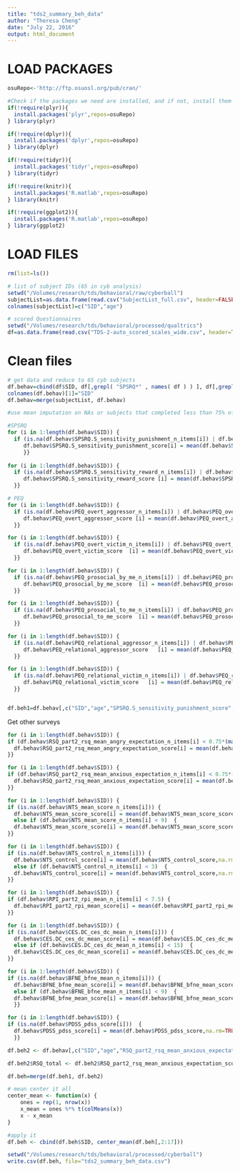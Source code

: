 ```yaml
---
title: "tds2_summary_beh_data"
author: "Theresa Cheng"
date: "July 22, 2016"
output: html_document
---
```


# LOAD PACKAGES
```r
osuRepo<-'http://ftp.osuosl.org/pub/cran/'

#Check if the packages we need are installed, and if not, install them
if(!require(plyr)){
  install.packages('plyr',repos=osuRepo)
} library(plyr)

if(!require(dplyr)){
  install.packages('dplyr',repos=osuRepo)
} library(dplyr)

if(!require(tidyr)){
  install.packages('tidyr',repos=osuRepo)
} library(tidyr)

if(!require(knitr)){
  install.packages('R.matlab',repos=osuRepo)
} library(knitr)

if(!require(ggplot2)){
  install.packages('R.matlab',repos=osuRepo)
} library(ggplot2)
```

# LOAD FILES
```r
rm(list=ls())

# list of subject IDs (65 in cyb analysis)
setwd("/Volumes/research/tds/behavioral/raw/cyberball")
subjectList=as.data.frame(read.csv("SubjectList_full.csv", header=FALSE))
colnames(subjectList)=c("SID","age")

# scored Questionnaires
setwd("/Volumes/research/tds/behavioral/processed/qualtrics")
df=as.data.frame(read.csv("TDS-2-auto_scored_scales_wide.csv", header=TRUE)) # input all scored data
```

# Clean files
```r
# get data and reduce to 65 cyb subjects
df.behav=cbind(df$SID, df[,grepl( "SPSRQ*" , names( df ) ) ], df[,grepl( "PEQ*" , names( df ) ) ], df[,grepl("RSQ", names(df))], df[,grep("CES.DC_ces_dc_mean", names(df))], df[,grep("RPI", names(df))], df[,grep("NTS", names(df))], df[,grep("BFNE_bfne_mean*", names(df))], df[,grep("PDSS_pdss", names(df))], df[,grep("CARE.R.Willingness.to.Engage", names(df))])
colnames(df.behav)[1]="SID"
df.behav=merge(subjectList, df.behav)

#use mean imputation on NAs or subjects that completed less than 75% of the subscale

#SPSRQ
for (i in 1:length(df.behav$SID)) {
  if (is.na(df.behav$SPSRQ.S_sensitivity_punishment_n_items[i]) | df.behav$SPSRQ.S_sensitivity_punishment_n_items[i] < .75*(max(df.behav$SPSRQ.S_sensitivity_punishment_n_items))){
     df.behav$SPSRQ.S_sensitivity_punishment_score[i] = mean(df.behav$SPSRQ.S_sensitivity_punishment_score,na.rm=TRUE)
     }}
    
for (i in 1:length(df.behav$SID)) {
  if (is.na(df.behav$SPSRQ.S_sensitivity_reward_n_items[i]) | df.behav$SPSRQ.S_sensitivity_reward_n_items[i] < .75*(max(df.behav$SPSRQ.S_sensitivity_reward_n_items))){
     df.behav$SPSRQ.S_sensitivity_reward_score [i] = mean(df.behav$SPSRQ.S_sensitivity_reward_score ,na.rm=TRUE)
  }}

# PEQ
for (i in 1:length(df.behav$SID)) {
  if (is.na(df.behav$PEQ_overt_aggressor_n_items[i]) | df.behav$PEQ_overt_aggressor_n_items[i] < .75*(max(df.behav$PEQ_overt_aggressor_n_items))){
     df.behav$PEQ_overt_aggressor_score [i] = mean(df.behav$PEQ_overt_aggressor_score ,na.rm=TRUE)
  }}

for (i in 1:length(df.behav$SID)) {
  if (is.na(df.behav$PEQ_overt_victim_n_items[i]) | df.behav$PEQ_overt_victim_n_items[i] < .75*(max(df.behav$PEQ_overt_victim_n_items))){
     df.behav$PEQ_overt_victim_score  [i] = mean(df.behav$PEQ_overt_victim_score  ,na.rm=TRUE)
  }}

for (i in 1:length(df.behav$SID)) {
  if (is.na(df.behav$PEQ_prosocial_by_me_n_items[i]) | df.behav$PEQ_prosocial_by_me_n_items[i] < .75*(max(df.behav$PEQ_prosocial_by_me_n_items))){
     df.behav$PEQ_prosocial_by_me_score  [i] = mean(df.behav$PEQ_prosocial_by_me_score  ,na.rm=TRUE)
  }}

for (i in 1:length(df.behav$SID)) {
  if (is.na(df.behav$PEQ_prosocial_to_me_n_items[i]) | df.behav$PEQ_prosocial_to_me_n_items[i] < .75*(max(df.behav$PEQ_prosocial_to_me_n_items))){
     df.behav$PEQ_prosocial_to_me_score  [i] = mean(df.behav$PEQ_prosocial_to_me_score  ,na.rm=TRUE)
  }}

for (i in 1:length(df.behav$SID)) {
  if (is.na(df.behav$PEQ_relational_aggressor_n_items[i]) | df.behav$PEQ_relational_aggressor_n_items[i] < .75*(max(df.behav$PEQ_relational_aggressor_n_items ))){
     df.behav$PEQ_relational_aggressor_score   [i] = mean(df.behav$PEQ_relational_aggressor_score   ,na.rm=TRUE)
  }}

for (i in 1:length(df.behav$SID)) {
  if (is.na(df.behav$PEQ_relational_victim_n_items[i]) | df.behav$PEQ_relational_victim_n_items[i] < .75*(max(df.behav$PEQ_relational_victim_n_items ))){
     df.behav$PEQ_relational_victim_score   [i] = mean(df.behav$PEQ_relational_victim_score, na.rm=TRUE)
  }}


df.beh1=df.behav[,c("SID","age","SPSRQ.S_sensitivity_punishment_score","SPSRQ.S_sensitivity_reward_score","PEQ_overt_aggressor_score","PEQ_overt_victim_score","PEQ_prosocial_by_me_score", "PEQ_prosocial_to_me_score", "PEQ_relational_aggressor_score", "PEQ_relational_victim_score")] 
```

Get other surveys
```r

for (i in 1:length(df.behav$SID)) {
if (df.behav$RSQ_part2_rsq_mean_angry_expectation_n_items[i] < 0.75*(max(df.behav$RSQ_part2_rsq_mean_angry_expectation_n_items))) {
  df.behav$RSQ_part2_rsq_mean_angry_expectation_score[i] = mean(df.behav$RSQ_part2_rsq_mean_angry_expectation_score,na.rm=TRUE)
}}

for (i in 1:length(df.behav$SID)) {
if (df.behav$RSQ_part2_rsq_mean_anxious_expectation_n_items[i] < 0.75*(max(df.behav$RSQ_part2_rsq_mean_anxious_expectation_n_items))) {
  df.behav$RSQ_part2_rsq_mean_anxious_expectation_score[i] = mean(df.behav$RSQ_part2_rsq_mean_anxious_expectation_score,na.rm=TRUE)
}}

for (i in 1:length(df.behav$SID)) {
if (is.na(df.behav$NTS_mean_score_n_items[i])) {
  df.behav$NTS_mean_score_score[i] = mean(df.behav$NTS_mean_score_score,na.rm=TRUE)} 
  else if (df.behav$NTS_mean_score_n_items[i] < 9)  {
  df.behav$NTS_mean_score_score[i] = mean(df.behav$NTS_mean_score_score,na.rm=TRUE)
}}

for (i in 1:length(df.behav$SID)) {
if (is.na(df.behav$NTS_control_n_items[i])) {
  df.behav$NTS_control_score[i] = mean(df.behav$NTS_control_score,na.rm=TRUE)} 
  else if (df.behav$NTS_control_n_items[i] < 3)  {
  df.behav$NTS_control_score[i] = mean(df.behav$NTS_control_score,na.rm=TRUE)
}}

for (i in 1:length(df.behav$SID)) {
if (df.behav$RPI_part2_rpi_mean_n_items[i] < 7.5) {
  df.behav$RPI_part2_rpi_mean_score[i] = mean(df.behav$RPI_part2_rpi_mean_score,na.rm=TRUE)
}}

for (i in 1:length(df.behav$SID)) {
if (is.na(df.behav$CES.DC_ces_dc_mean_n_items[i])) {
  df.behav$CES.DC_ces_dc_mean_score[i] = mean(df.behav$CES.DC_ces_dc_mean_score,na.rm=TRUE)} 
  else if (df.behav$CES.DC_ces_dc_mean_n_items[i] < 15)  {
  df.behav$CES.DC_ces_dc_mean_score[i] = mean(df.behav$CES.DC_ces_dc_mean_score,na.rm=TRUE)
}}

for (i in 1:length(df.behav$SID)) {
if (is.na(df.behav$BFNE_bfne_mean_n_items[i])) {
  df.behav$BFNE_bfne_mean_score[i] = mean(df.behav$BFNE_bfne_mean_score,na.rm=TRUE)} 
  else if (df.behav$BFNE_bfne_mean_n_items[i] < 9)  {
  df.behav$BFNE_bfne_mean_score[i] = mean(df.behav$BFNE_bfne_mean_score,na.rm=TRUE)
  }}

for (i in 1:length(df.behav$SID)) {
if (is.na(df.behav$PDSS_pdss_score[i]))  {
  df.behav$PDSS_pdss_score[i] = mean(df.behav$PDSS_pdss_score,na.rm=TRUE)
  }}

df.beh2 <- df.behav[,c("SID","age","RSQ_part2_rsq_mean_anxious_expectation_score","RSQ_part2_rsq_mean_angry_expectation_score","RPI_part2_rpi_mean_score","NTS_mean_score_score","NTS_control_score","CES.DC_ces_dc_mean_score","BFNE_bfne_mean_score","PDSS_pdss_score")]

df.beh2$RSQ_total <- df.beh2$RSQ_part2_rsq_mean_anxious_expectation_score + df.beh2$RSQ_part2_rsq_mean_angry_expectation_score

df.beh=merge(df.beh1, df.beh2)

# mean center it all
center_mean <- function(x) {
    ones = rep(1, nrow(x))
    x_mean = ones %*% t(colMeans(x))
    x - x_mean
}

#apply it
df.beh <- cbind(df.beh$SID, center_mean(df.beh[,2:17]))

setwd("/Volumes/research/tds/behavioral/processed/cyberball")
write.csv(df.beh, file="tds2_summary_beh_data.csv")
```